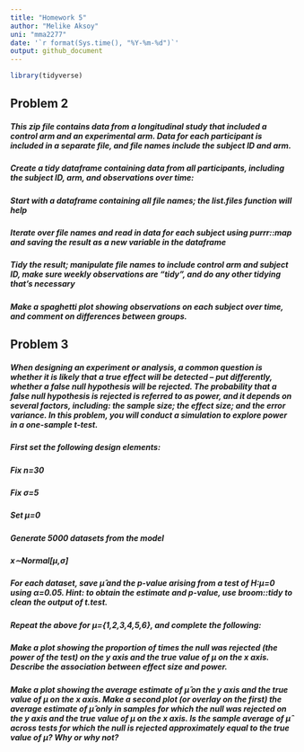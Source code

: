 ```yaml
---
title: "Homework 5"
author: "Melike Aksoy"
uni: "mma2277"
date: '`r format(Sys.time(), "%Y-%m-%d")`'
output: github_document
---
```


```r
library(tidyverse)
```


## Problem 2
##### This zip file contains data from a longitudinal study that included a control arm and an experimental arm. Data for each participant is included in a separate file, and file names include the subject ID and arm.

##### Create a tidy dataframe containing data from all participants, including the subject ID, arm, and observations over time:

##### Start with a dataframe containing all file names; the list.files function will help
##### Iterate over file names and read in data for each subject using purrr::map and saving the result as a new variable in the dataframe
##### Tidy the result; manipulate file names to include control arm and subject ID, make sure weekly observations are “tidy”, and do any other tidying that’s necessary
##### Make a spaghetti plot showing observations on each subject over time, and comment on differences between groups.




## Problem 3
##### When designing an experiment or analysis, a common question is whether it is likely that a true effect will be detected – put differently, whether a false null hypothesis will be rejected. The probability that a false null hypothesis is rejected is referred to as power, and it depends on several factors, including: the sample size; the effect size; and the error variance. In this problem, you will conduct a simulation to explore power in a one-sample t-test.

##### First set the following design elements:

##### Fix n=30
##### Fix σ=5
##### Set μ=0
##### Generate 5000 datasets from the model

##### x∼Normal[μ,σ]

##### For each dataset, save μ̂  and the p-value arising from a test of H:μ=0 using α=0.05. Hint: to obtain the estimate and p-value, use broom::tidy to clean the output of t.test.

##### Repeat the above for μ={1,2,3,4,5,6}, and complete the following:

##### Make a plot showing the proportion of times the null was rejected (the power of the test) on the y axis and the true value of μ on the x axis. Describe the association between effect size and power.
##### Make a plot showing the average estimate of μ̂  on the y axis and the true value of μ on the x axis. Make a second plot (or overlay on the first) the average estimate of μ̂  only in samples for which the null was rejected on the y axis and the true value of μ on the x axis. Is the sample average of μ̂  across tests for which the null is rejected approximately equal to the true value of μ? Why or why not?







